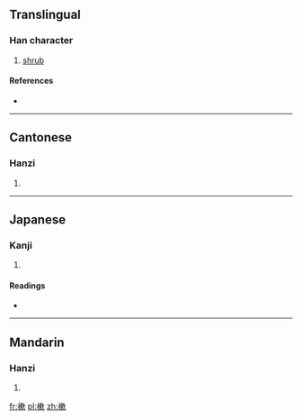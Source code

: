 ==Translingual==

===Han character===
{{Han char|rn=75|rad=木|as=11|sn=15|four=4798<sub>2</sub>|canj=木木中人 (DDLO)}}

# [[shrub]]

====References====
* {{Han ref|kx=0550.050|dkj=15435|dj=0938.010|hdz=21276.020|uh=6A15|ud=27157|bh=E5CF|bd=58831}}

----

==Cantonese==

===Hanzi===
{{yue-hanzi|jyut=|y=sok3}}

# {{defn|lang=yue|sort=木11}}

----

==Japanese==

===Kanji===
{{ja-kanji|grade=|rs=木11}}

# {{defn|lang=ja|sort=木11}}

====Readings====
* {{ja-readings|on=[[そく]] (soku)|kun=[[しば]] (shiba)}}

----

==Mandarin==

===Hanzi===
{{cmn-hanzi|pin=[[chēng]] ([[cheng1]]), [[sù]] ([[su4]])|wg=ch'eng<sup>1</sup>, su<sup>4</sup>}}

# {{defn|lang=cmn|sort=木11}}

[[fr:樕]]
[[pl:樕]]
[[zh:樕]]